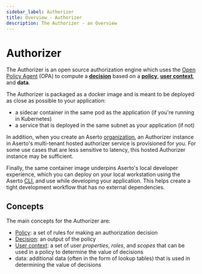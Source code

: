 ```yaml
---
sidebar_label: Authorizer
title: Overview - Authorizer
description: The Authorizer - an Overview
---
```


# Authorizer

The Authorizer is an open source authorization engine which uses the
[Open Policy Agent](https://www.openpolicyagent.org) (OPA) to
compute a [**decision**](/docs/overview/policy#decision) based on a [**policy**](/docs/overview/policy),
[**user context**](/docs/overview/policy#user-context), and **data**.

The Authorizer is packaged as a docker image and is meant to be deployed as close as possible
to your application:

- a sidecar container in the same pod as the application (if you're running in Kubernetes)
- a service that is deployed in the same subnet as your application (if not)

In addition, when you create an Aserto [organization](/docs/overview/organization), an Authorizer instance
in Aserto's multi-tenant hosted authorizer service is provisioned for you. For some use cases that are
less sensitive to latency, this hosted Authorizer instance may be sufficient.

Finally, the same container image underpins Aserto's local developer experience, which you can
deploy on your local workstation using the Aserto [CLI](/docs/command-line-interface/introduction), and
use while developing your application. This helps create a tight development workflow that has no
external dependencies.

## Concepts

The main concepts for the Authorizer are:

- [Policy](/docs/overview/policy): a set of rules for making an authorization decision
- [Decision](/docs/overview/policy#decision): an output of the policy
- [User context](/docs/overview/policy#user-context): a set of user _properties_, _roles_, and _scopes_ that can be used in a policy to determine the value of decisions
- data: additional data (often in the form of lookup tables) that is used in determining the value of decisions
